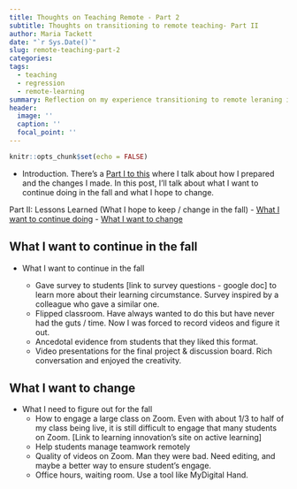 ```yaml
---
title: Thoughts on Teaching Remote - Part 2
subtitle: Thoughts on transitioning to remote teaching- Part II
author: Maria Tackett
date: "`r Sys.Date()`"
slug: remote-teaching-part-2
categories:
tags:
  - teaching
  - regression
  - remote-learning
summary: Reflection on my experience transitioning to remote leraning in Spring 2020
header:
  image: ''
  caption: ''
  focal_point: ''
---
```


```r
knitr::opts_chunk$set(echo = FALSE)
```

- Introduction. There's a [Part I to this](2020-05-15-thoughts-on-remote-teaching-part1.html) where I talk about how I prepared and the changes I made. In this post, I'll talk about what I want to continue doing in the fall and what I hope to change.

Part II: Lessons Learned (What I hope to keep / change in the fall)
- [What I want to continue doing](#went_well)
- [What I want to change](#to_change)
    
## What I want to continue in the fall
\label{went_well}

- What I want to continue in the fall

  - Gave survey to students [link to survey questions - google doc] to learn more about their learning circumstance. Survey inspired by a colleague who gave a similar one.
  - Flipped classroom. Have always wanted to do this but have never had the guts / time. Now I was forced to record videos and figure it out. 
  - Ancedotal evidence from students that they liked this format. 
  - Video presentations for the final project & discussion board. Rich conversation and enjoyed the creativity. 
  

## What I want to change
\label{to_change}

- What I need to figure out for the fall 
  - How to engage a large class on Zoom. Even with about 1/3 to half of my class being live, it is still difficult to engage that many students on Zoom. [Link to learning innovation's site on active learning]
  - Help students manage teamwork remotely
  - Quality of videos on Zoom. Man they were bad. Need editing, and maybe a better way to ensure student's engage.
  - Office hours, waiting room. Use a tool like MyDigital Hand.
